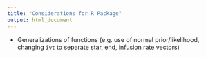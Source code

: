 ```yaml
---
title: "Considerations for R Package"
output: html_document
---
```


* Generalizations of functions (e.g. use of normal prior/likelihood, changing `ivt` to separate star, end, infusion rate vectors)
